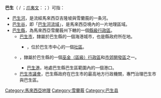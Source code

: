 '''巴生'''（{{lang-ms|Klang}} / {{lang|ms|Kelang}}；[[爪夷文|爪夷文]]：{{script/Arabic|كلاڠ}}；{{lang-ta|கிள்ளான்}}）可指：
* [[巴生河|巴生河]]，是流經馬來西亞吉隆坡與雪蘭莪的一条河。
* [[巴生谷|巴生谷]]，即「[[巴生河流域|巴生河流域]]」，是馬來西亞境內的一片地理區域。
* [[巴生縣|巴生縣]]，為馬來西亞雪蘭莪州下轄的一個[[马来西亚行政区划#县（Daerah/Jajahan）|縣級行政區]]。
** [[巴生市|巴生市]]，隸屬於巴生縣的一個海港城市，也是縣政府所在地。
*** {{illm|巴生新鎮|ms|Bandar Baru Klangms|en|Bandar Baru Klang}}，位於巴生市中心的一個[[社區|社區]]。
** {{illm|巴生區|ms|Mukim Klang}}，隸屬於巴生縣的一個[[巫金|巫金]][[马来西亚行政区划#区（Mukim）|（區級）行政區]]和[[市郊|市郊]][[開發區|開發區]]之一。
*** [[巴生港|巴生港]]，地處巴生縣巴生區範圍內的一個港口。
** [[巴生市議會|巴生市議會]]，巴生縣政府在巴生市的最高地方行政機關，專門治理巴生市與巴生區。

[[Category:馬來西亞地理|Category:馬來西亞地理]]
[[Category:雪蘭莪|Category:雪蘭莪]]
[[Category:巴生县|Category:巴生县]]

{{Disambig|Cat=二字消歧义|巴}}